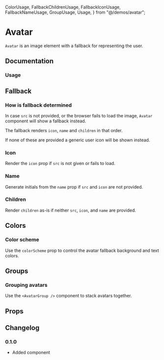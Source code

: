   ColorUsage,
  FallbackChildrenUsage,
  FallbackIconUsage,
  FallbackNameUsage,
  GroupUsage,
  Usage,
} from "@/demos/avatar";

# Avatar

`Avatar` is an image element with a fallback for representing the user.

## Documentation

### Usage

<Demo component={Usage} />

## Fallback

### How is fallback determined

In case `src` is not provided, or the browser fails to load the image, `Avatar` component will show a fallback instead.

The fallback renders `icon`, `name` and `children` in that order.

If none of these are provided a generic user icon will be shown instead.

### Icon

Render the `icon` prop if `src` is not given or fails to load.

<Demo component={FallbackIconUsage} />

### Name

Generate initials from the `name` prop if `src` and `icon` are not provided.

<Demo component={FallbackNameUsage} />

### Children

Render `children` as-is if neither `src`, `icon`, and `name` are provided.

<Demo component={FallbackChildrenUsage} />

## Colors

### Color scheme

Use the `colorScheme` prop to control the avatar fallback background and text colors.

<Demo component={ColorUsage} />

## Groups

### Grouping avatars

Use the `<AvatarGroup />` component to stack avatars together.

<Demo component={GroupUsage} />

## Props

<ax-props-table component="Avatar" />

<ax-props-table component="AvatarGroup" />

## Changelog

### 0.1.0

- Added component
